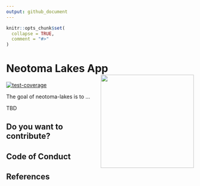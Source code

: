 ```yaml
---
output: github_document
---
```


<!-- README.md is generated from README.Rmd. Please edit that file -->

```r
knitr::opts_chunk$set(
  collapse = TRUE,
  comment = "#>"
)
```

# Neotoma Lakes App <img src="www/neotomalakes_logo.png" align="right" height="250" />

<!-- badges: start -->
[![test-coverage](https://github.com/flor14/neotoma-lakes/actions/workflows/test-coverage.yaml/badge.svg)](https://github.com/flor14/neotoma-lakes/actions/workflows/test-coverage.yaml)
<!-- badges: end -->

The goal of neotoma-lakes is to ...

TBD

## Do you want to contribute?

## Code of Conduct

## References

